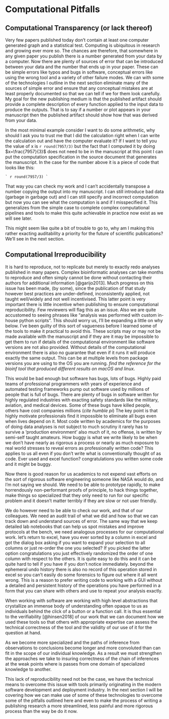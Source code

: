 # Computational Pitfalls

## Computational Transparency (or lack thereof)

Very few papers published today don't contain at least one computer generated graph and a statistical test.
Computing is ubiquitous in research and growing ever more so.
The chances are therefore, that somewhere in any given paper you publish there is a number generated from your data by a computer.
Now there are plenty of sources of error that can be introduced between your data and the number that ends up in your paper.
These can be simple errors like typos and bugs in software, conceptual errors like using the wrong tool and a variety of other failure modes.
We can with some of the technologies I outline in the next section eliminate many of the sources of simple error and ensure that any conceptual mistakes are at least properly documented so that we can tell if we for them look carefully.
My goal for the new publishing medium is that the published artifact should provide a complete description of every function applied to the input data to produce the outputs. 
That is to say if a number or plot appears in your manuscript then the published artifact should show how that was derived from your data. 

In the most minimal example consider I want to do some arithmetic, why should I ask you to trust me that I did the calculation right when I can write the calculation out and have the computer evaluate it?
If I want to tell you the value of x is `r round(7957/3)` but the fact that I computed it by doing $x=\frac{7957}{3}$ does not need to be in the manuscript at this point I can put the computation specification in the source document that generates the manuscript.
In the case for the number above it is a piece of code that looks like this: 

```{}
` r round(7957/3) `
```

That way you can check my work and I can't accidentally transpose a number copying the output into my manuscript.
I can still introduce bad data (garbage in garbage out) and I can still specify and incorrect computation but now you can see what the computation is and if I misspecified it.
This generalizes from the simple case to complete complex computational pipelines and tools to make this quite achievable in practice now exist as we will see later.

This might seem like quite a bit of trouble to go to, why am I making this rather exacting auditability a priority for the future of scientific publications? We'll see in the next section.

## Computational Irreproducibility

It is hard to reproduce, not to replicate but merely to exactly redo analyses published in many papers.
Complex bioinformatic analyses can take months to reproduce and often simply cannot be done without contacting their authors for additional information [@garijo2013].
Much progress on this issue has been made, (by some), since the publication of that study however best practices are under-defined, inconsistently applied, not taught well/widely and not well incentivised.
This latter point is very important there is little incentive when publishing to ensure computational reproducibility.
Few reviewers will flag this as an issue.
Also we are quite accustomed to seeing phrases like "analysis was performed with custom in-house python scripts".
This should worry us, I'll be expanding a little on why below.
I've been guilty of this sort of vagueness before I learned some of the tools to make it practical to avoid this.
These scripts may or may not be made available with the manuscript and if they are it may be impossible to get them to run if details of the computational environment like software versions are not also provided. 
Without details of the computational environment there is also no guarantee that even if it runs it will produce exactly the same output.
This can be at multiple levels from package versions you are using to the OS you are running. *find the reference for the bioinf tool that produced different results on macOS and linux*.

This would be bad enough but software has bugs, lots of bugs.
Highly paid teams of professional programmers with years of experience and automated testing frameworks pump out software used by millions of people that is full of bugs.
There are plenty of bugs in software written for highly regulated industries with exacting safety standards like the military, aviation, and medical devices.
Some of these bugs have killed people, others have cost companies millions (*cite humble pi*)
The key point is that highly motivate professionals find it impossible to eliminate all bugs even when lives depend on it.
Most code written by academics for the purposes of doing data analyses is not subject to much scrutiny it rarely has to survive a 'production environment' also much of it, no offense, is written by semi-self taught amateurs.
How buggy is what we write likely to be when we don't have nearly as rigorous a process or nearly as much exposure to real world
 stresses to reveal errors as professionally written code?
This applies to us all even if you don't write what is conventionally thought of as code. 
Ever used and excel function? congratulations you written some code and it might be buggy.

Now there is good reason for us academics to not expend vast efforts on the sort of rigorous software engineering someone like NASA would do, and I'm not saying we should.
We need to be able to prototype rapidly, to make horrendously non-performant proofs of principle, to hack things together, make things so specialized that they only need to run for our specific problem and it doesn't matter terribly if they are slow or not user friendly.

We do however need to be able to check our work, and that of our colleagues.
We need an audit trail of what we did and how so that we can track down and understand sources of error.
The same way that we keep detailed lab notebooks that can help us spot mistakes and improve protocols at the bench, we need analogous processes for our computational work.
let's return to excel, have you ever sorted by a column in excel and got the dialog box asking if you want to expand your selection to all columns or just re-order the one you selected?
If you picked the latter option congratulations you just effectively randomized the order of one column with respect to the others.
It is quite easy to do this and it can be quite hard to tell if you have if you don't notice immediately.
beyond the ephemeral undo history there is also no record of this operation stored in excel so you can't easily do some forensics to figure out where it all went wrong.
This is a reason to prefer writing code to working with a GUI without a detailed and persistent history of the operations you have performed in a form that you can share with others and use to repeat your analysis exactly.

When working with software are working with high level abstractions that crystallize an immense body of understanding often opaque to us as individuals behind the click of a button or a function call.
It is thus essential to the verifiability [@hinsen2018] of our work that we can document how we used these tools so that others with appropriate expertise can assess the technical correctness of the tool and the validity of our use of it for the question at hand.

As we become more specialized and the paths of inference from observations to conclusions become longer and more convoluted than can fit in the scope of our individual knowledge. 
As a result we must strengthen the approaches we take to insuring correctness of the chain of inferences at the weak points where is passes from one domain of specialized knowledge to another.

This lack of reproducibility need not be the case, we have the technical means to overcome this issue with tools primarily originating in the modern software development and deployment industry.
In the next section I will be covering how we can make use of some of these technologies to overcome some of the pitfalls outlined here and even to make the process of writing a publishing research a more streamlined, less painful and more rigorous process than the way be do it now.


